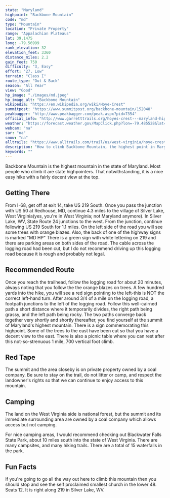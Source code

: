 ```yaml
---
state: "Maryland"
highpoint: "Backbone Mountain"
code: "md"
type: "Mountain"
location: "Private Property"
range: "Appalachian Plateaus"
lat: 39.1475
long: -79.56999
rank_elevation: 32
elevation_feet: 3360
distance_miles: 2.2
gain_feet: 750
difficulty: "3, Easy"
effort: "27, Low"
terrain: "Class I"
route_type: "Out & Back"
season: "All Year"
view: "Good"
hp_image: "./images/md.jpeg"
hp_image_alt: "Backbone Mountain"
wikipedia: "https://en.wikipedia.org/wiki/Hoye-Crest"
summitpost: "https://www.summitpost.org/backbone-mountain/152048"
peakbagger: "http://www.peakbagger.com/peak.aspx?pid=7354"
official_info: "http://www.garretttrails.org/hoyes-crest---maryland-high-point-trail.html"
weather: "https://forecast.weather.gov/MapClick.php?lon=-79.485528&lat=39.237398"
webcam: "na"
sar: "na"
snow: "na"
alltrails: "https://www.alltrails.com/trail/us/west-virginia/hoye-crest-backbone-mountain"
description: "How to climb Backbone Mountain, the highest point in Maryland."
keywords: ""
---
```


Backbone Mountain is the highest mountain in the state of Maryland. Most people who climb it are state highpointers. That notwithstanding, it is a nice easy hike with a fairly decent view at the top.

## Getting There
From I-68, get off at exit 14, take US 219 South. Once you pass the junction with US 50 at Redhouse, MD, continue 4.3 miles to the village of Silver Lake, West Virginia(yes, you're in West Virginia; not Maryland anymore). In Silver Lake, WV, State Route 24 junctions to the west. From the junction, continue following US 219 South for 1.1 miles. On the left side of the road you will see some trees with orange blazes. Also, the back of one of the highway signs is marked "MD HP" There is a green sign with white lettering on 219 and there are parking areas on both sides of the road. The cable across the logging road had been cut, but I do not recommend driving up this logging road because it is rough and probably not legal.

## Recommended Route
Once you reach the trailhead, follow the logging road for about 20 minutes, always noting that you follow the the orange blazes on trees. A few hundred yards into the hike, you will see a red sign pointing to the left-this is NOT the correct left-hand turn. After around 3/4 of a mile on the logging road, a footpath junctions to the left of the logging road. Follow this well-cairned path a short distance where it temporarily divides, the right path being grassy, and the left path being rocky. The two paths converge back together very shortly and shortly thereafter, you find yourself at the summit of Maryland's highest mountain. There is a sign commemorating this highpoint. Some of the trees to the east have been cut so that you have a decent view to the east. There is also a picnic table where you can rest after this not-so-strenuous 1 mile, 700 vertical foot climb.

## Red Tape
The summit and the area closeby is on private property owned by a coal company. Be sure to stay on the trail, do not litter or camp, and respect the landowner's rights so that we can continue to enjoy access to this mountain.

## Camping
The land on the West Virginia side is national forest, but the summit and its immediate surrounding area are owned by a coal company which allows access but not camping.

For nice camping areas, I would recommend checking out Blackwater Falls State Park, about 10 miles south into the state of West Virginia. There are many campsites, and many hiking trails. There are a total of 15 waterfalls in the park.

## Fun Facts
If you're going to go all the way out here to climb this mountain then you should stop and see the self proclaimed smallest church in the lower 48. Seats 12. It is right along 219 in Silver Lake, WV.
